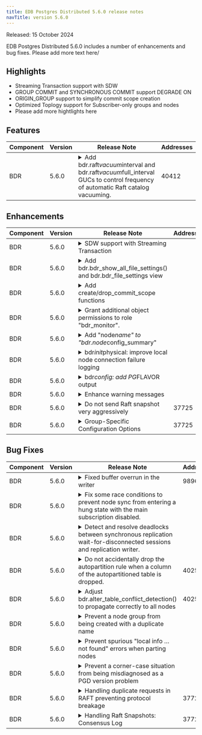 ```yaml
---
title: EDB Postgres Distributed 5.6.0 release notes
navTitle: version 5.6.0
---
```



Released: 15 October 2024


EDB Postgres Distributed 5.6.0 includes a number of enhancements and bug fixes.
Please add more text here/


## Highlights
- Streaming Transaction support with SDW
- GROUP COMMIT and SYNCHRONOUS COMMIT support DEGRADE ON
- ORIGIN_GROUP support to simplify commit scope creation
- Optimized Toplogy support for Subscriber-only groups and nodes
- Please add more hightlights here


## Features

<table class="table"><thead><tr><th>Component</th><th>Version</th><th>Release Note</th><th>Addresses</th></tr></thead><tbody>
<tr><td>BDR</td><td>5.6.0</td><td><details><summary>Add bdr.raft<em>vacuum</em>interval and bdr.raft<em>vacuum</em>full_interval GUCs to control frequency of automatic Raft catalog vacuuming.</summary><hr/><p>This update introduces GUCs to regulate the frequency of automatic vacuuming on the specified catalogs. The GUC `bdr.raft<em>vacuum</em>interval<code>determines the frequency at which tables are examined for VACUUM and ANALYZE. Autovacuum GUCs and table reloptions are utilized to ascertain the necessity of VACUUM/ANALYZE. 
The 'bdr.raft_vacuum_full_interval</code> initiates VACUUM FULL on the tables. Users have the ability to deactivate VACUUM FULL if regular VACUUM suffices to manage bloat.</p></details></td><td>40412</td></tr>
</tbody></table>


## Enhancements

<table class="table"><thead><tr><th>Component</th><th>Version</th><th>Release Note</th><th>Addresses</th></tr></thead><tbody>
<tr><td>BDR</td><td>5.6.0</td><td><details><summary>SDW support with Streaming Transaction</summary><hr/><p>One of the main advantages of streaming is that the WAL sender sends the partial transaction before it commits, which reduces replication lag. Now, with streaming support, the WAL decoder does the same thing, but it streams to the LCRs segments. Eventually, the WAL sender will read the LCRs and mimic the same behavior of streaming large transactions before they commit. This provides the benefits of SDW, such as reduced CPU and disk space, as well as the benefits of streaming, such as reduced lag and disk space, since ".spill" files are not generated.
The WAL decoder always streams the transaction to LCRs, but based on downstream requests, the WAL sender either streams the transaction or just mimics the normal BEGIN..COMMIT scenario.
In addition to the normal LCRs segment files, we create streaming files with the starting names <code>TR_TXN_&lt;file-name-format&gt;</code> and <code>CAS_TXN_&lt;file-name-format&gt;</code> for each streamed transaction.</p></details></td><td></td></tr>
<tr><td>BDR</td><td>5.6.0</td><td><details><summary>Add bdr.bdr_show_all_file_settings() and bdr.bdr_file_settings view</summary><hr/><p>Fix: Correct privileges for bdr_superuser.  Creating wrapper SECURITY DEFINER functions in the bdr schema and granting access to bdr_superuser to use those: 
bdr.bdr_show_all_file_settings 
bdr.bdr_file_settings</p></details></td><td></td></tr>
<tr><td>BDR</td><td>5.6.0</td><td><details><summary>Add create/drop_commit_scope functions</summary><hr/><p>Add functions for creating and dropping commit scopes that will eventually deprecate the non-standard functions for adding and removing commit scopes. Notify the user that these will be deprecated in a future version, suggesting the use of the new versions.</p></details></td><td></td></tr>
<tr><td>BDR</td><td>5.6.0</td><td><details><summary>Grant additional object permissions to role "bdr_monitor".</summary><hr/><p>Permissions for the following objects have been updated to include SELECT and EXECUTE permissions for role "bdr_monitor":
bdr.node_config
Note: Update this information in document at https://www.enterprisedb.com/docs/pgd/latest/security/pgd-predefined-roles/#bdr_monitor for this release</p></details></td><td></td></tr>
<tr><td>BDR</td><td>5.6.0</td><td><details><summary>Add "node<em>name" to "bdr.node</em>config_summary"</summary><hr/><p>Add "node<em>name" to the view "bdr.node</em>config_summary". This makes it consistent with other summary views, which report the name of the object (node, group, etc.) for which the summary is being generated. </p></details></td><td></td></tr>
<tr><td>BDR</td><td>5.6.0</td><td><details><summary>bdr<em>init</em>physical: improve local node connection failure logging</summary><hr/><p>Ensure that bdr<em>init</em>physical emits details about connection failure if the "--local-dsn" parameter is syntactically correct but invalid, e.g., due to an incorrect host or port setting.</p></details></td><td></td></tr>
<tr><td>BDR</td><td>5.6.0</td><td><details><summary>bdr<em>config: add PG</em>FLAVOR output</summary><hr/><p>This shows the PostgreSQL "flavor" which BDR was built against, one of:</p>
<ul>
<li>COMMUNITY</li>
<li>EPAS</li>
<li>EXTENDED</li>
<li>BDRPG</li>
</ul></details></td><td></td></tr>
<tr><td>BDR</td><td>5.6.0</td><td><details><summary>Enhance warning messages</summary><hr/><p>Enhance messages issued during DML and DDL lock acquisition.</p></details></td><td></td></tr>
<tr><td>BDR</td><td>5.6.0</td><td><details><summary>Do not send Raft snapshot very aggressively</summary><hr/><p>Avoid sending Raft snapshots too frequently as it can slow down follower nodes. Limit the snapshot rate to once in every election timeout, unless there is no other communication between the nodes, in which case send a snapshot every 1/3rd of the election timeout. This will help all nodes keep pace with the leader and improve CPU utilization.</p></details></td><td>37725</td></tr>
<tr><td>BDR</td><td>5.6.0</td><td><details><summary>Group-Specific Configuration Options</summary><hr/><p>Allow some arguments to be used only in the top group or the sub-group.
Top group only:
Check<em>constraints
Enable</em>wal<em>decoder
Num</em>writers
streaming<em>mode
Sub-group only:
enable</em>raft
All other options are available for both types of groups.</p></details></td><td>37725</td></tr>
</tbody></table>


## Bug Fixes

<table class="table"><thead><tr><th>Component</th><th>Version</th><th>Release Note</th><th>Addresses</th></tr></thead><tbody>
<tr><td>BDR</td><td>5.6.0</td><td><details><summary>Fixed buffer overrun in the writer</summary><hr/><p>Include an extra zero byte at the end of a column value allocation in shared memory queue insert/update/delete messages.</p></details></td><td>98966</td></tr>
<tr><td>BDR</td><td>5.6.0</td><td><details><summary>Fix some race conditions to prevent node sync from entering a hung state with the main subscription disabled.</summary><hr/><p>Do not use node_catchup_info at all for sync.</p></details></td><td></td></tr>
<tr><td>BDR</td><td>5.6.0</td><td><details><summary>Detect and resolve deadlocks between synchronous replication wait-for-disconnected sessions and replication writer.</summary><hr/><p>This will cancel synchronous replication wait on disconnected sessions if it deadlocks against replication, preventing deadlocks on failovers when using synchronous replication. This only affects commit scopes, not synchronous replication configured via <code>synchronous_standby_names</code>.</p></details></td><td></td></tr>
<tr><td>BDR</td><td>5.6.0</td><td><details><summary>Do not accidentally drop the autopartition rule when a column of the autopartitioned table is dropped.</summary><hr/><p>When ALTER TABLE .. DROP COLUMN is used, the object_access_hook is fired with <code>classId</code> set to RelationRelationId, but the <code>subId</code> is set to the attribute number to differentiate it from the DROP TABLE command. </p>
<p>Therefore, we need to check the subId field to make sure that we are not performing actions that should only be triggered when a table is dropped.</p></details></td><td>40258</td></tr>
<tr><td>BDR</td><td>5.6.0</td><td><details><summary>Adjust bdr.alter_table_conflict_detection() to propagate correctly to all nodes</summary><hr/><p>Ensure that the propagation of <code>bdr.alter\_table\_conflict\_detection()</code> (as well as the related, deprecated "bdr.column_timestamps_(en|dis)able()" functions) is carried out correctly to all logical standbys. Previously, this propagation did not occur if the logical standby was not directly attached to the node on which the functions were executed.</p></details></td><td>40258</td></tr>
<tr><td>BDR</td><td>5.6.0</td><td><details><summary>Prevent a node group from being created with a duplicate name</summary><hr/><p>Ensure that a nodegroup is not inadvertently created with the same name as an existing nodegroup. Failure to do so may result in a complete shutdown of the top-level Raft on all nodes, with no possibility of recovery.</p></details></td><td></td></tr>
<tr><td>BDR</td><td>5.6.0</td><td><details><summary>Prevent spurious "local info … not found" errors when parting nodes</summary><hr/><p>Handle the absence of the expected node record gracefully when a node is being removed, the local node record might have already been deleted, but an attempt could be made to update it anyway. This resulted in harmless "BDR node local info for node … not found" errors.</p></details></td><td></td></tr>
<tr><td>BDR</td><td>5.6.0</td><td><details><summary>Prevent a corner-case situation from being misdiagnosed as a PGD version problem</summary><hr/><p>Improve Raft error messages to handle cases where nodes may not be correctly participating in Raft.</p></details></td><td></td></tr>
<tr><td>BDR</td><td>5.6.0</td><td><details><summary>Handling duplicate requests in RAFT preventing protocol breakage</summary><hr/><p>When processing RAFT entries, it's crucial to handle duplicate requests properly to prevent Raft protocol issues. Duplicate requests can occur when a client retries a request that has already been accepted and applied by the Raft leader. The problem arose when the leader failed to detect the duplicate request due to historical evidence being pruned.</p></details></td><td>37725</td></tr>
<tr><td>BDR</td><td>5.6.0</td><td><details><summary>Handling Raft Snapshots: Consensus Log</summary><hr/><p>When installing or importing a Raft snapshot, discard the consensus log unless it contains an entry matching the snapshot's last included entry and term.</p></details></td><td>37725</td></tr>
</tbody></table>


